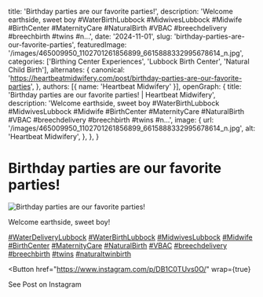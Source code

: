   title: 'Birthday parties are our favorite parties!',
  description: 'Welcome earthside, sweet boy #WaterBirthLubbock #MidwivesLubbock #Midwife #BirthCenter #MaternityCare #NaturalBirth #VBAC #breechdelivery #breechbirth #twins #n...',
  date: '2024-11-01',
  slug: 'birthday-parties-are-our-favorite-parties',
  featuredImage: '/images/465009950_1102701261856899_6615888332995678614_n.jpg',
  categories: ['Birthing Center Experiences', 'Lubbock Birth Center', 'Natural Child Birth'],
  alternates: {
    canonical: 'https://heartbeatmidwifery.com/post/birthday-parties-are-our-favorite-parties',
  },
  authors: [{ name: 'Heartbeat Midwifery' }],
  openGraph: {
    title: 'Birthday parties are our favorite parties! | Heartbeat Midwifery',
    description: 'Welcome earthside, sweet boy #WaterBirthLubbock #MidwivesLubbock #Midwife #BirthCenter #MaternityCare #NaturalBirth #VBAC #breechdelivery #breechbirth #twins #n...',
    image: {
      url: '/images/465009950_1102701261856899_6615888332995678614_n.jpg',
      alt: 'Heartbeat Midwifery',
    },
  },
}


# Birthday parties are our favorite parties!

<Image
  src="/images/465009950_1102701261856899_6615888332995678614_n.jpg"
  size="large"
  wrap={true}
  alt="Birthday parties are our favorite parties!"
/>

Welcome earthside, sweet boy!

[#WaterDeliveryLubbock](https://www.instagram.com/explore/tags/WaterDeliveryLubbock/) [#WaterBirthLubbock](https://www.instagram.com/explore/tags/WaterBirthLubbock/) [#MidwivesLubbock](https://www.instagram.com/explore/tags/MidwivesLubbock/) [#Midwife](https://www.instagram.com/explore/tags/Midwife/) [#BirthCenter](https://www.instagram.com/explore/tags/BirthCenter/) [#MaternityCare](https://www.instagram.com/explore/tags/MaternityCare/) [#NaturalBirth](https://www.instagram.com/explore/tags/NaturalBirth/) [#VBAC](https://www.instagram.com/explore/tags/VBAC/) [#breechdelivery](https://www.instagram.com/explore/tags/breechdelivery/) [#breechbirth](https://www.instagram.com/explore/tags/breechbirth/) [#twins](https://www.instagram.com/explore/tags/twins/) [#naturaltwinbirth](https://www.instagram.com/explore/tags/naturaltwinbirth/)

<Button
  href="https://www.instagram.com/p/DB1C0TUvs0O/"
  wrap={true}
>
  See Post on Instagram
</Button>
